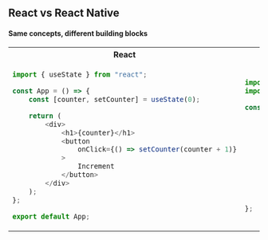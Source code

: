 ## React vs React Native

#### Same concepts, different building blocks

<table>
<tr>
<th>React</th>
<th>React Native</th>
</tr>
<tr>
<td>

```javascript
import { useState } from "react";

const App = () => {
	const [counter, setCounter] = useState(0);

	return (
		<div>
			<h1>{counter}</h1>
			<button 
				onClick={() => setCounter(counter + 1)}
			>
				Increment
			</button>
		</div>
	);
};

export default App;
```

</td>
<td>

```javascript
import { useState } from "react";
import { Button, Text, View } from "react-native";

const App = () => {
	const [counter, setCounter] = useState(0);

	return (
		<View>
			<Text>{counter}</Text>
			<Button 
				onPress={() => setCounter(counter + 1)}
				title="Increment" 
			/>
		</View>
	);
};
```

</td>
</tr>
</table>

